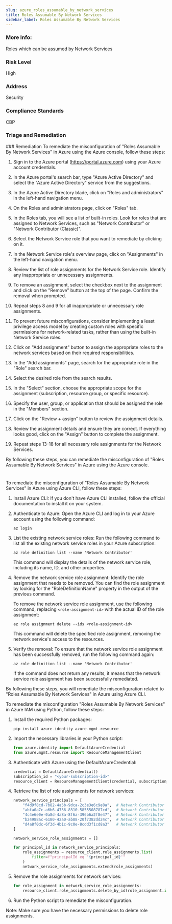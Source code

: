 ```yaml
---
slug: azure_roles_assumable_by_network_services
title: Roles Assumable By Network Services
sidebar_label: Roles Assumable By Network Services
---
```


### More Info:

Roles which can be assumed by Network Services

### Risk Level

High

### Address

Security

### Compliance Standards

CBP

### Triage and Remediation
<Tabs>
<Tab title='Remediation'>
### Remediation

<AccordionGroup>
<Accordion title='Using Console' defaultOpen='true'>
To remediate the misconfiguration of "Roles Assumable By Network Services" in Azure using the Azure console, follow these steps:

1. Sign in to the Azure portal (https://portal.azure.com) using your Azure account credentials.

2. In the Azure portal's search bar, type "Azure Active Directory" and select the "Azure Active Directory" service from the suggestions.

3. In the Azure Active Directory blade, click on "Roles and administrators" in the left-hand navigation menu.

4. On the Roles and administrators page, click on "Roles" tab.

5. In the Roles tab, you will see a list of built-in roles. Look for roles that are assigned to Network Services, such as "Network Contributor" or "Network Contributor (Classic)". 

6. Select the Network Service role that you want to remediate by clicking on it.

7. In the Network Service role's overview page, click on "Assignments" in the left-hand navigation menu.

8. Review the list of role assignments for the Network Service role. Identify any inappropriate or unnecessary assignments.

9. To remove an assignment, select the checkbox next to the assignment and click on the "Remove" button at the top of the page. Confirm the removal when prompted.

10. Repeat steps 8 and 9 for all inappropriate or unnecessary role assignments.

11. To prevent future misconfigurations, consider implementing a least privilege access model by creating custom roles with specific permissions for network-related tasks, rather than using the built-in Network Service roles.

12. Click on "Add assignment" button to assign the appropriate roles to the network services based on their required responsibilities.

13. In the "Add assignments" page, search for the appropriate role in the "Role" search bar.

14. Select the desired role from the search results.

15. In the "Select" section, choose the appropriate scope for the assignment (subscription, resource group, or specific resource).

16. Specify the user, group, or application that should be assigned the role in the "Members" section.

17. Click on the "Review + assign" button to review the assignment details.

18. Review the assignment details and ensure they are correct. If everything looks good, click on the "Assign" button to complete the assignment.

19. Repeat steps 13-18 for all necessary role assignments for the Network Services.

By following these steps, you can remediate the misconfiguration of "Roles Assumable By Network Services" in Azure using the Azure console.

#
</Accordion>

<Accordion title='Using CLI'>
To remediate the misconfiguration of "Roles Assumable By Network Services" in Azure using Azure CLI, follow these steps:

1. Install Azure CLI: If you don't have Azure CLI installed, follow the official documentation to install it on your system.

2. Authenticate to Azure: Open the Azure CLI and log in to your Azure account using the following command:
   ```
   az login
   ```

3. List the existing network service roles: Run the following command to list all the existing network service roles in your Azure subscription:
   ```
   az role definition list --name 'Network Contributor'
   ```

   This command will display the details of the network service role, including its name, ID, and other properties.

4. Remove the network service role assignment: Identify the role assignment that needs to be removed. You can find the role assignment by looking for the "RoleDefinitionName" property in the output of the previous command.

   To remove the network service role assignment, use the following command, replacing `<role-assignment-id>` with the actual ID of the role assignment:
   ```
   az role assignment delete --ids <role-assignment-id>
   ```

   This command will delete the specified role assignment, removing the network service's access to the resources.

5. Verify the removal: To ensure that the network service role assignment has been successfully removed, run the following command again:
   ```
   az role definition list --name 'Network Contributor'
   ```

   If the command does not return any results, it means that the network service role assignment has been successfully remediated.

By following these steps, you will remediate the misconfiguration related to "Roles Assumable By Network Services" in Azure using Azure CLI.
</Accordion>

<Accordion title='Using Python'>
To remediate the misconfiguration "Roles Assumable By Network Services" in Azure IAM using Python, follow these steps:

1. Install the required Python packages:
   ```
   pip install azure-identity azure-mgmt-resource
   ```

2. Import the necessary libraries in your Python script:
   ```python
   from azure.identity import DefaultAzureCredential
   from azure.mgmt.resource import ResourceManagementClient
   ```

3. Authenticate with Azure using the DefaultAzureCredential:
   ```python
   credential = DefaultAzureCredential()
   subscription_id = "<your-subscription-id>"
   resource_client = ResourceManagementClient(credential, subscription_id)
   ```

4. Retrieve the list of role assignments for network services:
   ```python
   network_service_principals = [
       "f4d9f8cd-7b82-4a5b-9dca-2c3e3e6c9e8a",  # Network Contributor
       "abfa0a7c-a6b6-4736-8310-5855508787cd",  # Network Contributor (Classic)
       "4c4e6e0e-0a8d-4a8a-8f6a-396b6a2f8e47",  # Network Contributor (Edge Zone)
       "b24988ac-6180-42a0-ab88-20f7382dd24c",  # Network Contributor (Gateway)
       "d4a8f0dc-6f3d-4b1c-9c0e-8cdd3f1cd8a3"   # Network Contributor (Virtual Network)
   ]

   network_service_role_assignments = []

   for principal_id in network_service_principals:
       role_assignments = resource_client.role_assignments.list(
           filter=f"principalId eq '{principal_id}'"
       )
       network_service_role_assignments.extend(role_assignments)
   ```

5. Remove the role assignments for network services:
   ```python
   for role_assignment in network_service_role_assignments:
       resource_client.role_assignments.delete_by_id(role_assignment.id)
   ```

6. Run the Python script to remediate the misconfiguration.

Note: Make sure you have the necessary permissions to delete role assignments.
</Accordion>

</AccordionGroup>
</Tab>
</Tabs>

